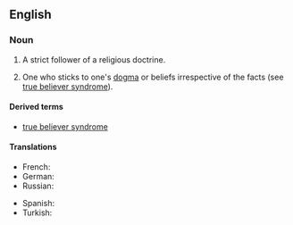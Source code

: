 ==English==

===Noun===
{{en-noun|sg=[[true]] [[believer]]}}

# {{ecclesiastical}} A strict follower of a religious doctrine.
# {{idiomatic}} One who sticks to one's [[dogma]] or beliefs irrespective of the facts (see [[true believer syndrome]]).

====Derived terms====
* [[true believer syndrome]]

====Translations====
{{trans-top|a strict follower of a religious doctrine}}
* French: {{t|fr|vrai croyant|m}}
* German: {{t|de|Rechtgläubiger|m}}
* Russian: {{t|ru|правоверный|tr=pravovérnyj|sc=Cyrl}}
{{trans-mid}}
* Spanish: {{t|es|creyente verdadero|m}}
* Turkish: {{t|tr|gerçek iman sahibi kimse}}
{{trans-bottom}}